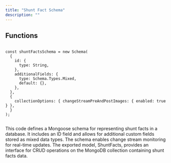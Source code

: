 ```yaml
---
title: "Shunt Fact Schema"
description: ""
---
```



## Functions

```tsx:shuntFactsSchema.tsx

const shuntFactsSchema = new Schema(
  {
    id: {
      type: String,
    },
    additionalFields: {
      type: Schema.Types.Mixed,
      default: {},
    },
  },
  {
    collectionOptions: { changeStreamPreAndPostImages: { enabled: true } },
  }
);


```
This code defines a Mongoose schema for representing shunt facts in a database. It includes an ID field and allows for additional custom fields stored as mixed data types. The schema enables change stream monitoring for real-time updates. The exported model, ShuntFacts, provides an interface for CRUD operations on the MongoDB collection containing shunt facts data.